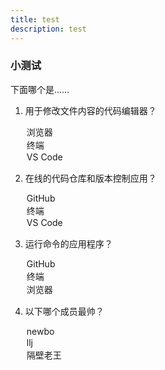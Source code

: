 ```yaml
---
title: test
description: test
---
```



<Box icon="question-mark">

### 小测试

下面哪个是……
1. 用于修改文件内容的代码编辑器？

    <MultipleChoice>
      <Option>
        浏览器
      </Option>
      <Option>
        终端
      </Option>
      <Option isCorrect>
        VS Code
      </Option>
    </MultipleChoice>

2. 在线的代码仓库和版本控制应用？

    <MultipleChoice>
      <Option isCorrect>
        GitHub
      </Option>
      <Option>
        终端
      </Option>
      <Option>
        VS Code
      </Option>
    </MultipleChoice>

3. 运行命令的应用程序？
    <MultipleChoice>
      <Option>
        GitHub
      </Option>
      <Option isCorrect>
        终端
      </Option>
      <Option>
        浏览器
      </Option>
    </MultipleChoice>

4. 以下哪个成员最帅？
    <MultipleChoice>
      <Option>
      newbo
      </Option>
      <Option isCorrect>
      llj
      </Option>
      <Option>
      隔壁老王
      </Option>
</Box>